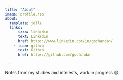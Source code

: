```yaml
---
title: "About"
image: profile.jpg
about:
  template: jolla
  links:
    - icon: linkedin
      text: LinkedIn
      href: https://www.linkedin.com/in/gschandan/
    - icon: github
      text: Github
      href: https://github.com/gschandan

---
```


Notes from my studies and interests, work in progress 😄

